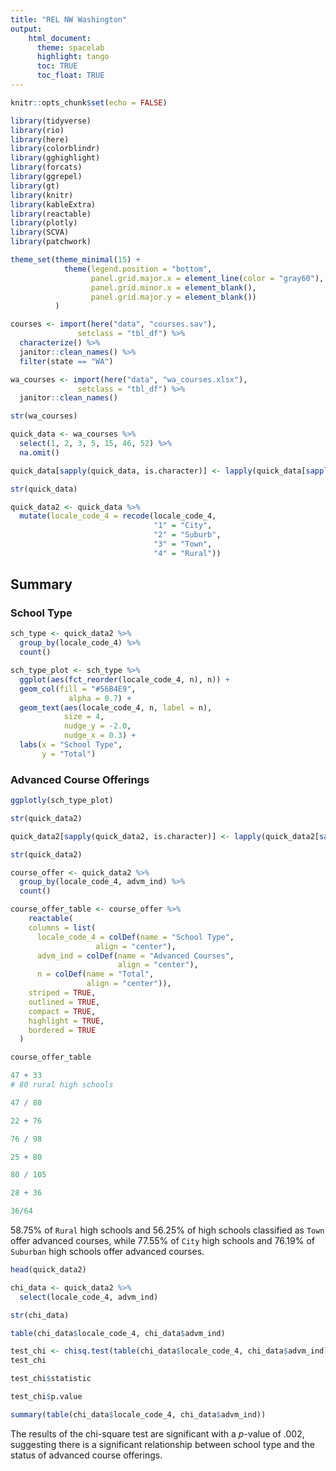 ```yaml
---
title: "REL NW Washington"
output: 
    html_document:
      theme: spacelab
      highlight: tango
      toc: TRUE
      toc_float: TRUE
---
```


```r
knitr::opts_chunk$set(echo = FALSE)
```


```r
library(tidyverse)
library(rio)
library(here)
library(colorblindr)
library(gghighlight)
library(forcats)
library(ggrepel)
library(gt)
library(knitr)
library(kableExtra)
library(reactable)
library(plotly)
library(SCVA)
library(patchwork)

theme_set(theme_minimal(15) +
            theme(legend.position = "bottom",
                  panel.grid.major.x = element_line(color = "gray60"),
                  panel.grid.minor.x = element_blank(),
                  panel.grid.major.y = element_blank())
          )

```

```r
courses <- import(here("data", "courses.sav"),
               setclass = "tbl_df") %>% 
  characterize() %>% 
  janitor::clean_names() %>% 
  filter(state == "WA")

wa_courses <- import(here("data", "wa_courses.xlsx"),
               setclass = "tbl_df") %>% 
  janitor::clean_names() 

str(wa_courses)

quick_data <- wa_courses %>% 
  select(1, 2, 3, 5, 15, 46, 52) %>% 
  na.omit()

quick_data[sapply(quick_data, is.character)] <- lapply(quick_data[sapply(quick_data, is.character)], as.factor)

str(quick_data)
```

```r
quick_data2 <- quick_data %>% 
  mutate(locale_code_4 = recode(locale_code_4,
                                "1" = "City",
                                "2" = "Suburb",
                                "3" = "Town",
                                "4" = "Rural"))
```

## Summary 

### School Type 

```r

sch_type <- quick_data2 %>% 
  group_by(locale_code_4) %>% 
  count()

sch_type_plot <- sch_type %>% 
  ggplot(aes(fct_reorder(locale_code_4, n), n)) +
  geom_col(fill = "#56B4E9",
             alpha = 0.7) +
  geom_text(aes(locale_code_4, n, label = n),
            size = 4,
            nudge_y = -2.0,
            nudge_x = 0.3) +
  labs(x = "School Type",
       y = "Total")
```

### Advanced Course Offerings  

```r
ggplotly(sch_type_plot)
```

```r
str(quick_data2)

quick_data2[sapply(quick_data2, is.character)] <- lapply(quick_data2[sapply(quick_data2, is.character)],as.factor)

str(quick_data2)
```

```r
course_offer <- quick_data2 %>% 
  group_by(locale_code_4, advm_ind) %>% 
  count()

course_offer_table <- course_offer %>% 
    reactable(
    columns = list(
      locale_code_4 = colDef(name = "School Type",
                   align = "center"),
      advm_ind = colDef(name = "Advanced Courses",
                        align = "center"),
      n = colDef(name = "Total",
                 align = "center")),
    striped = TRUE,
    outlined = TRUE,
    compact = TRUE,
    highlight = TRUE,
    bordered = TRUE
  )
```

```r
course_offer_table
```

```r

47 + 33 
# 80 rural high schools 

47 / 80

22 + 76

76 / 98

25 + 80

80 / 105

28 + 36

36/64
```

58.75% of `Rural` high schools and 56.25% of high schools classified as `Town` offer advanced courses, while 77.55% of `City` high schools and 76.19% of `Suburban` high schools offer advanced courses. 

```r
head(quick_data2)

chi_data <- quick_data2 %>% 
  select(locale_code_4, advm_ind)

str(chi_data)

table(chi_data$locale_code_4, chi_data$advm_ind)

```

```r
test_chi <- chisq.test(table(chi_data$locale_code_4, chi_data$advm_ind))
test_chi
```

```r
test_chi$statistic
```

```r
test_chi$p.value
```

```r
summary(table(chi_data$locale_code_4, chi_data$advm_ind))
```

The results of the chi-square test are significant with a *p*-value of .002, suggesting there is a significant relationship between school type and the status of advanced course offerings. 